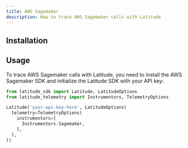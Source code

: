 ```yaml
---
title: AWS Sagemaker
description: How to trace AWS Sagemaker calls with Latitude
---
```


## Installation


<Installation />

## Usage

To trace AWS Sagemaker calls with Latitude, you need to install the AWS Sagemaker SDK
and initialize the Latitude SDK with your API key:

<CodeGroup>

```python Python
from latitude_sdk import Latitude, LatitudeOptions
from latitude_telemetry import Instrumentors, TelemetryOptions

Latitude('your-api-key-here', LatitudeOptions(
  telemetry=TelemetryOptions(
    instrumentors=[
      Instrumentors.Sagemaker,
    ],
  ),
))
```

</CodeGroup>
